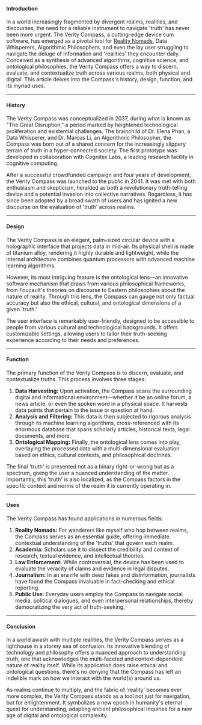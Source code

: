 #### Introduction
In a world increasingly fragmented by divergent realms, realities, and discourses, the need for a reliable instrument to navigate 'truth' has never been more urgent. The Verity Compass, a cutting-edge device cum software, has emerged as a pivotal tool for [Reality Nomads](reality-nomads), Data Whisperers, Algorithmic Philosophers, and even the lay user struggling to navigate the deluge of information and 'realities' they encounter daily. Conceived as a synthesis of advanced algorithms, cognitive science, and ontological philosophies, the Verity Compass offers a way to discern, evaluate, and contextualize truth across various realms, both physical and digital. This article delves into the Compass's history, design, function, and its myriad uses.

---

#### History
The Verity Compass was conceptualized in 2037, during what is known as "The Great Disruption," a period marked by heightened technological proliferation and existential challenges. The brainchild of Dr. Elena Phan, a Data Whisperer, and Dr. Marcus Li, an Algorithmic Philosopher, the Compass was born out of a shared concern for the increasingly slippery terrain of truth in a hyper-connected society. The first prototype was developed in collaboration with Cognitex Labs, a leading research facility in cognitive computing.

After a successful crowdfunded campaign and four years of development, the Verity Compass was launched to the public in 2041. It was met with both enthusiasm and skepticism, heralded as both a revolutionary truth-telling device and a potential invasion into collective narratives. Regardless, it has since been adopted by a broad swath of users and has ignited a new discourse on the evaluation of 'truth' across realms.

---

#### Design
The Verity Compass is an elegant, palm-sized circular device with a holographic interface that projects data in mid-air. Its physical shell is made of titanium alloy, rendering it highly durable and lightweight, while the internal architecture combines quantum processors with advanced machine learning algorithms.

However, its most intriguing feature is the ontological lens—an innovative software mechanism that draws from various philosophical frameworks, from Foucault's theories on discourse to Eastern philosophies about the nature of reality. Through this lens, the Compass can gauge not only factual accuracy but also the ethical, cultural, and ontological dimensions of a given 'truth.'

The user interface is remarkably user-friendly, designed to be accessible to people from various cultural and technological backgrounds. It offers customizable settings, allowing users to tailor their truth-seeking experience according to their needs and preferences.

---

#### Function
The primary function of the Verity Compass is to discern, evaluate, and contextualize truths. This process involves three stages:

1. **Data Harvesting:** Upon activation, the Compass scans the surrounding digital and informational environment—whether it be an online forum, a news article, or even the spoken word in a physical space. It harvests data points that pertain to the issue or question at hand.
2. **Analysis and Filtering:** This data is then subjected to rigorous analysis through its machine learning algorithms, cross-referenced with its enormous database that spans scholarly articles, historical texts, legal documents, and more.
3. **Ontological Mapping:** Finally, the ontological lens comes into play, overlaying the processed data with a multi-dimensional evaluation based on ethics, cultural contexts, and philosophical doctrines.

The final 'truth' is presented not as a binary right-or-wrong but as a spectrum, giving the user a nuanced understanding of the matter. Importantly, this 'truth' is also localized, as the Compass factors in the specific context and norms of the realm it is currently operating in.

---

#### Uses
The Verity Compass has found applications in numerous fields:

1. **Reality Nomads:** For wanderers like myself who hop between realms, the Compass serves as an essential guide, offering immediate contextual understanding of the 'truths' that govern each realm.
2. **Academia:** Scholars use it to dissect the credibility and context of research, textual evidence, and intellectual theories.
3. **Law Enforcement:** While controversial, the device has been used to evaluate the veracity of claims and evidence in legal disputes.
4. **Journalism:** In an era rife with deep fakes and disinformation, journalists have found the Compass invaluable in fact-checking and ethical reporting.
5. **Public Use:** Everyday users employ the Compass to navigate social media, political dialogues, and even interpersonal relationships, thereby democratizing the very act of truth-seeking.

---

#### Conclusion
In a world awash with multiple realities, the Verity Compass serves as a lighthouse in a stormy sea of confusion. Its innovative blending of technology and philosophy offers a nuanced approach to understanding truth, one that acknowledges the multi-faceted and context-dependent nature of reality itself. While its application does raise ethical and ontological questions, there's no denying that the Compass has left an indelible mark on how we interact with the world(s) around us.

As realms continue to multiply, and the fabric of 'reality' becomes ever more complex, the Verity Compass stands as a tool not just for navigation, but for enlightenment. It symbolizes a new epoch in humanity's eternal quest for understanding, adapting ancient philosophical inquiries for a new age of digital and ontological complexity.
